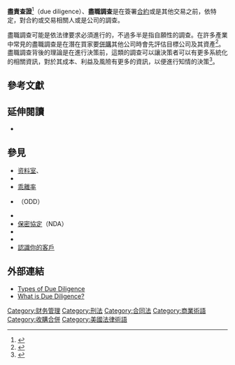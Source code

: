 {{公司法}}
'''盡責查證'''<ref>{{Cite web|title=判斷誰能信任？別再迷信眼神閃爍 - 精選文章|url=https://www.businessweekly.com.tw/magazine/Article_mag_page.aspx?id=7002007|accessdate=2021-03-08|work=商業周刊}}</ref>（due diligence）、'''盡職調查'''是在簽署[[合約|合約]]或是其他交易之前，依特定{{le|注意標準|standard of care}}，對合約或交易相關人或是公司的調查。

盡職調查可能是依法律要求必須進行的，不過多半是指自願性的調查。在許多產業中常見的盡職調查是在潛在買家要[[併購|併購]]其他公司時會先評估目標公司及其資產<ref>{{cite book |last=Hoskisson |first=Robert E. |last2=Hitt |first2=Michael A. |last3=Ireland |first3=R. Duane |year=2004 |title=Competing for Advantage |url=https://archive.org/details/competingforadva0000hosk |location=Mason, OH |publisher=South-Western/Thomson Learning |page=[https://archive.org/details/competingforadva0000hosk/page/251 251] |isbn=0-324-27158-1 }}</ref>。盡職調查背後的理論是在進行決策前，這類的調查可以讓決策者可以有更多系統化的相關資訊，對於其成本、利益及風險有更多的資訊，以便進行知情的決策<ref>{{cite book |last=Chapman |first=C. E. |year=2006 |title=Conducting Due Diligence |publisher=Practicing Law Institute, New York, NY }}</ref>。

==參考文獻==
{{reflist<!--|2-->}}

==延伸閱讀==
{{refbegin}}
* {{книга
|автор= Александра Рид Лажу, Стэнли Фостер Рид|заглавие= Искусство слияний и поглощений
|оригинал= The Art Of M&A: A Merger/Acquisition/Buyout Guide|издательство= {{tsl|ru|Альпина Паблишер|阿爾賓娜出版公司|«Альпина Паблишер»}}|год=2011|место = М.|страниц=958|isbn= 978-5-9614-1495-0|ref= Лажу А.Р., Рид С.Ф.}}{{ru icon}}
{{refend}}

==參見==
{{Div col}}     
* [[资料室|资料室]]、{{le|虚拟数据室|Virtual data room}}
* {{le|模型審計|Model audit}}
* [[乖離率|乖離率]]
* {{le|操作尽职调查|Operational due diligence}}（ODD）
* {{le|管理尽职调查|Management due diligence}}
* [[保密協定|保密協定]]（NDA）
* {{le|诚信经营|Integrity management}}
* {{le|水电可持续性评价规范|Hydropower Sustainability Assessment Protocol}}
* [[認識你的客戶|認識你的客戶]]
{{Div col end}}

==外部連結==
*[https://corporatefinanceinstitute.com/resources/knowledge/deals/types-of-due-diligence/ Types of Due Diligence] {{Wayback|url=https://corporatefinanceinstitute.com/resources/knowledge/deals/types-of-due-diligence/ |date=20210121042251 }}
*[https://www.bcg.com/capabilities/mergers-acquisitions-divestitures/due-diligence.aspx What is Due Diligence?] {{Wayback|url=https://www.bcg.com/capabilities/mergers-acquisitions-divestitures/due-diligence.aspx |date=20200616064554 }}

{{law}}

[[Category:财务管理|Category:财务管理]]
[[Category:刑法|Category:刑法]]
[[Category:合同法|Category:合同法]]
[[Category:商業術語|Category:商業術語]]
[[Category:收購合併|Category:收購合併]]
[[Category:美國法律術語|Category:美國法律術語]]